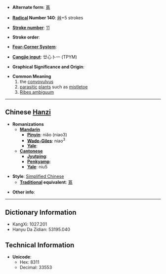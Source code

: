 * '''Alternate form''': [[蔦]]

* '''[[Wiktionary:Chinese radical index| Radical]] Number 140''': [[Wiktionary:Chinese radical index 艸|艸]]+5 strokes

* '''[[Wiktionary:Chinese total strokes index|Stroke number]]''': [[Wiktionary:Chinese total strokes index 11|11]]

* '''Stroke order''': 

* '''[[Wiktionary:Chinese four corner index|Four-Corner System]]''': 

* '''[[Wiktionary:Chinese Cangjie index|Cangjie input]]''': 廿心卜一 (TPYM)

* '''Graphical Significance and Origin''': 

* '''Common Meaning'''
*#the [[convovulvus]]
*# [[parasitic]] [[plant]]s such as [[mistletoe]]
*# [[Ribes ambiguum]]

----

== Chinese [[Hanzi]] ==

* '''Romanizations'''
** '''[[Mandarin]]'''
*** '''[[Pinyin]]''': niǎo (niao3)
*** '''[[Wade-Giles]]''': niao<sup>3</sup>
*** '''[[Yale]]''': 
** '''[[Cantonese]]'''
*** '''[[Jyutping]]''':
*** '''[[Penkyamp]]''': 
*** '''[[Yale]]''': niu5

* '''Style''': [[Simplified Chinese]] 
** '''[[Traditional Chinese|Traditional]] equivalent''': [[蔦]]

* '''Other info''': 

----

== Dictionary Information ==

* KangXi: 1027.201
* Hanyu Da Zidian: 53195.040

== Technical Information ==

* '''Unicode''':
** Hex: 8311
** Decimal: 33553